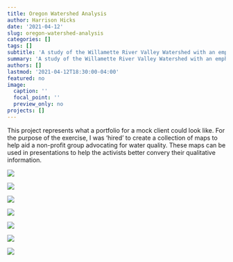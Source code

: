 ```yaml
---
title: Oregon Watershed Analysis
author: Harrison Hicks
date: '2021-04-12'
slug: oregon-watershed-analysis
categories: []
tags: []
subtitle: 'A study of the Willamette River Valley Watershed with an emphasis on water quality in relation to impervious cover. To create this project, skills and tools such as elevation hillshade, heatmaps and Pixels to Points were used.'
summary: 'A study of the Willamette River Valley Watershed with an emphasis on water quality in relation to impervious cover.To create this project, skills and tools such as elevation hillshade, heatmaps and Pixels to Points were used.'
authors: []
lastmod: '2021-04-12T18:30:00-04:00'
featured: no
image:
  caption: ''
  focal_point: ''
  preview_only: no
projects: []
---
```


This project represents what a portfolio for a mock client could look like. For the purpose of the exercise, I was 'hired' to create a collection of maps to help aid a non-profit group advocating for water quality. These maps can be used in presentations to help the activists better convery their qualitative information.

![](Oregon Map 1.0.jpg)

![](Oregon Map 2.jpg)

![](Oregon Map 3.jpg)

![](Oregon Map 4.jpg)

![](Map 5.0.jpg)

![](Map 6.jpg)

![](Map 7.jpg)

